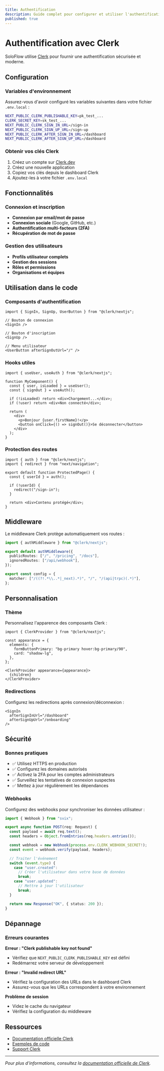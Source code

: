 ```yaml
---
title: Authentification
description: Guide complet pour configurer et utiliser l'authentification dans SoloFlow.
published: true
---
```


# Authentification avec Clerk

SoloFlow utilise [Clerk](https://clerk.dev) pour fournir une authentification sécurisée et moderne.

## Configuration

### Variables d'environnement

Assurez-vous d'avoir configuré les variables suivantes dans votre fichier `.env.local` :

```bash
NEXT_PUBLIC_CLERK_PUBLISHABLE_KEY=pk_test_...
CLERK_SECRET_KEY=sk_test_...
NEXT_PUBLIC_CLERK_SIGN_IN_URL=/sign-in
NEXT_PUBLIC_CLERK_SIGN_UP_URL=/sign-up
NEXT_PUBLIC_CLERK_AFTER_SIGN_IN_URL=/dashboard
NEXT_PUBLIC_CLERK_AFTER_SIGN_UP_URL=/dashboard
```

### Obtenir vos clés Clerk

1. Créez un compte sur [Clerk.dev](https://clerk.dev)
2. Créez une nouvelle application
3. Copiez vos clés depuis le dashboard Clerk
4. Ajoutez-les à votre fichier `.env.local`

## Fonctionnalités

### Connexion et inscription

- **Connexion par email/mot de passe**
- **Connexion sociale** (Google, GitHub, etc.)
- **Authentification multi-facteurs (2FA)**
- **Récupération de mot de passe**

### Gestion des utilisateurs

- **Profils utilisateur complets**
- **Gestion des sessions**
- **Rôles et permissions**
- **Organisations et équipes**

## Utilisation dans le code

### Composants d'authentification

```tsx
import { SignIn, SignUp, UserButton } from "@clerk/nextjs";

// Bouton de connexion
<SignIn />

// Bouton d'inscription
<SignUp />

// Menu utilisateur
<UserButton afterSignOutUrl="/" />
```

### Hooks utiles

```tsx
import { useUser, useAuth } from "@clerk/nextjs";

function MyComponent() {
  const { user, isLoaded } = useUser();
  const { signOut } = useAuth();

  if (!isLoaded) return <div>Chargement...</div>;
  if (!user) return <div>Non connecté</div>;

  return (
    <div>
      <p>Bonjour {user.firstName}!</p>
      <button onClick={() => signOut()}>Se déconnecter</button>
    </div>
  );
}
```

### Protection des routes

```tsx
import { auth } from "@clerk/nextjs";
import { redirect } from "next/navigation";

export default function ProtectedPage() {
  const { userId } = auth();

  if (!userId) {
    redirect("/sign-in");
  }

  return <div>Contenu protégé</div>;
}
```

## Middleware

Le middleware Clerk protège automatiquement vos routes :

```typescript
import { authMiddleware } from "@clerk/nextjs";

export default authMiddleware({
  publicRoutes: ["/", "/pricing", "/docs"],
  ignoredRoutes: ["/api/webhook"],
});

export const config = {
  matcher: ["/((?!.*\\..*|_next).*)", "/", "/(api|trpc)(.*)"],
};
```

## Personnalisation

### Thème

Personnalisez l'apparence des composants Clerk :

```tsx
import { ClerkProvider } from "@clerk/nextjs";

const appearance = {
  elements: {
    formButtonPrimary: "bg-primary hover:bg-primary/90",
    card: "shadow-lg",
  },
};

<ClerkProvider appearance={appearance}>
  {children}
</ClerkProvider>
```

### Redirections

Configurez les redirections après connexion/déconnexion :

```tsx
<SignIn 
  afterSignInUrl="/dashboard"
  afterSignUpUrl="/onboarding"
/>
```

## Sécurité

### Bonnes pratiques

- ✅ Utilisez HTTPS en production
- ✅ Configurez les domaines autorisés
- ✅ Activez la 2FA pour les comptes administrateurs
- ✅ Surveillez les tentatives de connexion suspectes
- ✅ Mettez à jour régulièrement les dépendances

### Webhooks

Configurez des webhooks pour synchroniser les données utilisateur :

```typescript
import { Webhook } from "svix";

export async function POST(req: Request) {
  const payload = await req.text();
  const headers = Object.fromEntries(req.headers.entries());

  const webhook = new Webhook(process.env.CLERK_WEBHOOK_SECRET!);
  const event = webhook.verify(payload, headers);

  // Traiter l'événement
  switch (event.type) {
    case "user.created":
      // Créer l'utilisateur dans votre base de données
      break;
    case "user.updated":
      // Mettre à jour l'utilisateur
      break;
  }

  return new Response("OK", { status: 200 });
}
```

## Dépannage

### Erreurs courantes

**Erreur : "Clerk publishable key not found"**
- Vérifiez que `NEXT_PUBLIC_CLERK_PUBLISHABLE_KEY` est défini
- Redémarrez votre serveur de développement

**Erreur : "Invalid redirect URL"**
- Vérifiez la configuration des URLs dans le dashboard Clerk
- Assurez-vous que les URLs correspondent à votre environnement

**Problème de session**
- Videz le cache du navigateur
- Vérifiez la configuration du middleware

## Ressources

- [Documentation officielle Clerk](https://clerk.dev/docs)
- [Exemples de code](https://github.com/clerkinc/clerk-nextjs-examples)
- [Support Clerk](https://clerk.dev/support)

---

*Pour plus d'informations, consultez la [documentation officielle de Clerk](https://clerk.dev/docs).*